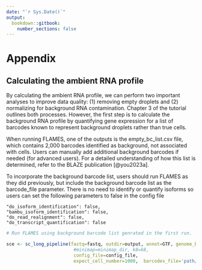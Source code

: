 ```yaml
---
date: "`r Sys.Date()`"
output: 
  bookdown::gitbook:
    number_sections: false
---
```


# **Appendix** {.unnumbered}

## Calculating the ambient RNA profile

By calculating the ambient RNA profile, we can perform two important analyses to improve data quality: (1) removing empty droplets and (2) normalizing for background RNA contamination. Chapter 3 of the tutorial outlines both processes. However, the first step is to calculate the background RNA profile by quantifying gene expression for a list of barcodes known to represent background droplets rather than true cells.

When running FLAMES, one of the outputs is the empty_bc_list.csv file, which contains 2,000 barcodes identified as background, not associated with cells. Users can manually add additional background barcodes if needed (for advanced users). For a detailed understanding of how this list is determined, refer to the BLAZE publication [@you2023a].

To incorporate the background barcode list, users should run FLAMES as they did previously, but include the background barcode list as the barcode_file parameter. There is no need to identify or quantify isoforms so users can set the following parameters to false in the config file

| `"do_isoform_identification": false,`
| `"bambu_isoform_identification": false,`
| `"do_read_realignment": false,`
| `"do_transcript_quantification": false`
| 

```R
# Run FLAMES using background barcode list genrated in the first run. 

sce <- sc_long_pipeline(fastq=fastq, outdir=output, annot=GTF, genome_bookdfa=genome, 
                         #minimap=minimap_dir, k8=k8,
                         config_file=config_file,
                         expect_cell_number=1000,  barcodes_file='path/to/emtpy_bc_list.csv')

```
